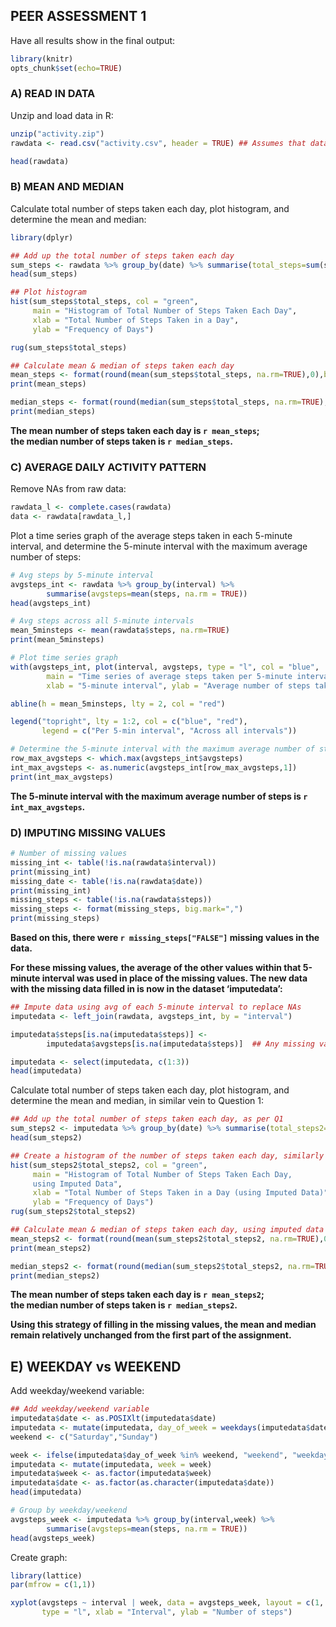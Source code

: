 PEER ASSESSMENT 1
-----------------------------------------------------------------

Have all results show in the final output:  
  
```r
library(knitr)
opts_chunk$set(echo=TRUE)
```  

### A) READ IN DATA ###

Unzip and load data in R:

```r

unzip("activity.zip")
rawdata <- read.csv("activity.csv", header = TRUE) ## Assumes that data is already in working directory

head(rawdata)

```

### B) MEAN AND MEDIAN ###

Calculate total number of steps taken each day, plot histogram, and determine the mean and median:

```r

library(dplyr)

## Add up the total number of steps taken each day
sum_steps <- rawdata %>% group_by(date) %>% summarise(total_steps=sum(steps))
head(sum_steps)

```

``` r

## Plot histogram
hist(sum_steps$total_steps, col = "green",
     main = "Histogram of Total Number of Steps Taken Each Day",
     xlab = "Total Number of Steps Taken in a Day",
     ylab = "Frequency of Days") 

rug(sum_steps$total_steps)

```

```r

## Calculate mean & median of steps taken each day
mean_steps <- format(round(mean(sum_steps$total_steps, na.rm=TRUE),0),big.mark= ",")
print(mean_steps)

median_steps <- format(round(median(sum_steps$total_steps, na.rm=TRUE),0), big.mark = ",")
print(median_steps)

```

**The mean number of steps taken each day is `r mean_steps`;  
the median number of steps taken is `r median_steps`.**


### C) AVERAGE DAILY ACTIVITY PATTERN ###

Remove NAs from raw data:

```r

rawdata_l <- complete.cases(rawdata)
data <- rawdata[rawdata_l,]

```

Plot a time series graph of the average steps taken in each 5-minute interval, and determine the 5-minute interval with the maximum average number of steps:

``` r

# Avg steps by 5-minute interval
avgsteps_int <- rawdata %>% group_by(interval) %>% 
        summarise(avgsteps=mean(steps, na.rm = TRUE))
head(avgsteps_int)

# Avg steps across all 5-minute intervals
mean_5minsteps <- mean(rawdata$steps, na.rm=TRUE)
print(mean_5minsteps)

```

``` r

# Plot time series graph
with(avgsteps_int, plot(interval, avgsteps, type = "l", col = "blue",
        main = "Time series of average steps taken per 5-minute interval",
        xlab = "5-minute interval", ylab = "Average number of steps taken"))

abline(h = mean_5minsteps, lty = 2, col = "red")

legend("topright", lty = 1:2, col = c("blue", "red"),
       legend = c("Per 5-min interval", "Across all intervals"))

# Determine the 5-minute interval with the maximum average number of steps
row_max_avgsteps <- which.max(avgsteps_int$avgsteps)
int_max_avgsteps <- as.numeric(avgsteps_int[row_max_avgsteps,1])
print(int_max_avgsteps)

```

**The 5-minute interval with the maximum average number of steps is `r int_max_avgsteps`.**

### D) IMPUTING MISSING VALUES ###

``` r

# Number of missing values
missing_int <- table(!is.na(rawdata$interval))
print(missing_int)
missing_date <- table(!is.na(rawdata$date))
print(missing_int)
missing_steps <- table(!is.na(rawdata$steps))
missing_steps <- format(missing_steps, big.mark=",")
print(missing_steps)

```

**Based on this, there were `r missing_steps["FALSE"]` missing values in the data.**

**For these missing values, the average of the other values within that 5-minute interval was used in place of the missing values. The new data with the missing data filled in is now in the dataset 'imputedata':**

``` r

## Impute data using avg of each 5-minute interval to replace NAs
imputedata <- left_join(rawdata, avgsteps_int, by = "interval")

imputedata$steps[is.na(imputedata$steps)] <- 
        imputedata$avgsteps[is.na(imputedata$steps)]  ## Any missing value in 'steps' variable is to be replaced by the 'avgsteps' variable

imputedata <- select(imputedata, c(1:3))
head(imputedata)

```

Calculate total number of steps taken each day, plot histogram, and determine the mean and median, in similar vein to Question 1:

``` r

## Add up the total number of steps taken each day, as per Q1
sum_steps2 <- imputedata %>% group_by(date) %>% summarise(total_steps2=sum(steps))
head(sum_steps2)

```

``` r
## Create a histogram of the number of steps taken each day, similarly to Q1
hist(sum_steps2$total_steps2, col = "green",
     main = "Histogram of Total Number of Steps Taken Each Day, 
     using Imputed Data",
     xlab = "Total Number of Steps Taken in a Day (using Imputed Data)",
     ylab = "Frequency of Days") 
rug(sum_steps2$total_steps2)

```

``` r

## Calculate mean & median of steps taken each day, using imputed data
mean_steps2 <- format(round(mean(sum_steps2$total_steps2, na.rm=TRUE),0),big.mark= ",")
print(mean_steps2)

median_steps2 <- format(round(median(sum_steps2$total_steps2, na.rm=TRUE),0), big.mark = ",")
print(median_steps2)

```

**The mean number of steps taken each day is `r mean_steps2`;  
the median number of steps taken is `r median_steps2`.**

**Using this strategy of filling in the missing values, the mean and median remain relatively unchanged from the first part of the assignment.**


## E) WEEKDAY vs WEEKEND ##

Add weekday/weekend variable:

``` r

## Add weekday/weekend variable
imputedata$date <- as.POSIXlt(imputedata$date)
imputedata <- mutate(imputedata, day_of_week = weekdays(imputedata$date))
weekend <- c("Saturday","Sunday")

week <- ifelse(imputedata$day_of_week %in% weekend, "weekend", "weekday")
imputedata <- mutate(imputedata, week = week)
imputedata$week <- as.factor(imputedata$week)
imputedata$date <- as.factor(as.character(imputedata$date))
head(imputedata)

# Group by weekday/weekend
avgsteps_week <- imputedata %>% group_by(interval,week) %>% 
        summarise(avgsteps=mean(steps, na.rm = TRUE))
head(avgsteps_week)

```

Create graph:

```r
library(lattice)
par(mfrow = c(1,1))

xyplot(avgsteps ~ interval | week, data = avgsteps_week, layout = c(1, 2),
       type = "l", xlab = "Interval", ylab = "Number of steps")

```
